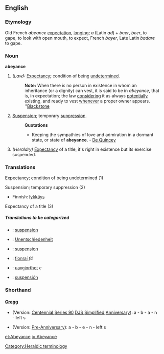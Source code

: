 ==English==

===Etymology===
Old French ''abeance'' [[expectation]], [[longing]]; ''a'' (Latin ''ad'') + ''baer'', ''beer'', to gape, to look with open mouth, to expect, French ''bayer'', Late Latin ''badare'' to gape.

===Noun===
'''abeyance'''

#''(Law):'' [[Expectancy]]; condition of being [[undetermined]].
#:'''Note:''' When there is no person in existence in whom an inheritance (or a dignity) can vest, it is said to be in ''abeyance'', that is, in expectation; the law [[considering]] it as always [[potentially]] existing, and ready to vest [[whenever]] a proper owner appears. ''[[Blackstone]]
#[[Suspension]]; temporary [[suppression]].
#:'''Quotations'''
#:*Keeping the sympathies of love and admiration in a dormant state, or state of '''abeyance'''. - [[De Quincey]]
#''(Heraldry)'' [[Expectancy]] of a title, it's right in existence but its exercise suspended.

===Translations===
;Expectancy; condition of being undetermined (1)
{{top}}
{{mid}}
{{bottom}}

;Suspension; temporary suppression (2)
{{top}}
*Finnish: [[lykkäys]]
{{mid}}
{{bottom}}

;Expectancy of a title (3)
{{top}}
{{mid}}
{{bottom}}

=====Translations to be categorized=====
{{checktrans}}

*{{ttbc|French}}: [[suspension]]
*{{ttbc|German}}: [[Unentschiedenheit]]
*{{ttbc|Interlingua}}: [[suspension]]

*{{ttbc|Irish}}: [[fionraí]] ''f4''
*{{ttbc|Norwegian}}: [[uavgjorthet]] ''c''
*{{ttbc|Spanish}}: [[suspensión]]


===Shorthand===
====[http://en.wikipedia.org/wiki/Gregg_Shorthand Gregg]====
* (Version: [http://en.wikipedia.org/wiki/Gregg_Shorthand#Centennial_Gregg_Shorthand Centennial],[http://en.wikipedia.org/wiki/Gregg_Shorthand#Series_90_Gregg_Shorthand  Series 90],[http://en.wikipedia.org/wiki/Gregg_Shorthand#Diamond_Jubilee_Gregg_Shorthand  DJS],[http://en.wikipedia.org/wiki/Gregg_Shorthand#Simplified_Gregg_Shorthand Simplified],[http://en.wikipedia.org/wiki/Gregg_Shorthand#Anniversary_Gregg_Shorthand Anniversary]): a - b - a - n - left s

* (Version: [http://en.wikipedia.org/wiki/Gregg_Shorthand#Pre_Anniversary_Gregg_Shorthand Pre-Anniversary]): a - b - e - n - left s

[[Category:Heraldic terminology]]

[[et:Abeyance]]
[[io:Abeyance]]